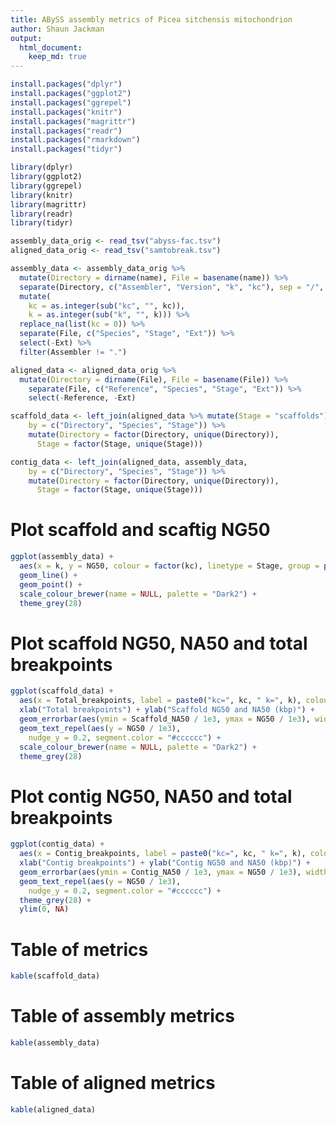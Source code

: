 ```yaml
---
title: ABySS assembly metrics of Picea sitchensis mitochondrion
author: Shaun Jackman
output:
  html_document:
    keep_md: true
---
```


```r
install.packages("dplyr")
install.packages("ggplot2")
install.packages("ggrepel")
install.packages("knitr")
install.packages("magrittr")
install.packages("readr")
install.packages("rmarkdown")
install.packages("tidyr")
```

```r
library(dplyr)
library(ggplot2)
library(ggrepel)
library(knitr)
library(magrittr)
library(readr)
library(tidyr)
```

```r
assembly_data_orig <- read_tsv("abyss-fac.tsv")
aligned_data_orig <- read_tsv("samtobreak.tsv")
```

```r
assembly_data <- assembly_data_orig %>%
  mutate(Directory = dirname(name), File = basename(name)) %>%
  separate(Directory, c("Assembler", "Version", "k", "kc"), sep = "/", remove = FALSE) %>%
  mutate(
    kc = as.integer(sub("kc", "", kc)),
    k = as.integer(sub("k", "", k))) %>%
  replace_na(list(kc = 0)) %>%
  separate(File, c("Species", "Stage", "Ext")) %>%
  select(-Ext) %>%
  filter(Assembler != ".")

aligned_data <- aligned_data_orig %>%
  mutate(Directory = dirname(File), File = basename(File)) %>%
    separate(File, c("Reference", "Species", "Stage", "Ext")) %>%
    select(-Reference, -Ext)

scaffold_data <- left_join(aligned_data %>% mutate(Stage = "scaffolds"), assembly_data,
    by = c("Directory", "Species", "Stage")) %>%
    mutate(Directory = factor(Directory, unique(Directory)),
      Stage = factor(Stage, unique(Stage)))

contig_data <- left_join(aligned_data, assembly_data,
    by = c("Directory", "Species", "Stage")) %>%
    mutate(Directory = factor(Directory, unique(Directory)),
      Stage = factor(Stage, unique(Stage)))
```

# Plot scaffold and scaftig NG50
```r
ggplot(assembly_data) +
  aes(x = k, y = NG50, colour = factor(kc), linetype = Stage, group = paste(kc, Stage)) +
  geom_line() +
  geom_point() +
  scale_colour_brewer(name = NULL, palette = "Dark2") +
  theme_grey(28)
```

# Plot scaffold NG50, NA50 and total breakpoints
```r
ggplot(scaffold_data) +
  aes(x = Total_breakpoints, label = paste0("kc=", kc, " k=", k), colour = factor(kc), group = factor(kc)) +
  xlab("Total breakpoints") + ylab("Scaffold NG50 and NA50 (kbp)") +
  geom_errorbar(aes(ymin = Scaffold_NA50 / 1e3, ymax = NG50 / 1e3), width = 2) +
  geom_text_repel(aes(y = NG50 / 1e3),
    nudge_y = 0.2, segment.color = "#cccccc") +
  scale_colour_brewer(name = NULL, palette = "Dark2") +
  theme_grey(28)
```

# Plot contig NG50, NA50 and total breakpoints
```r
ggplot(contig_data) +
  aes(x = Contig_breakpoints, label = paste0("kc=", kc, " k=", k), colour = factor(kc), group = factor(kc)) +
  xlab("Contig breakpoints") + ylab("Contig NG50 and NA50 (kbp)") +
  geom_errorbar(aes(ymin = Contig_NA50 / 1e3, ymax = NG50 / 1e3), width = 1) +
  geom_text_repel(aes(y = NG50 / 1e3),
    nudge_y = 0.2, segment.color = "#cccccc") +
  theme_grey(28) +
  ylim(0, NA)
```

# Table of metrics
```r
kable(scaffold_data)
```

# Table of assembly metrics
```r
kable(assembly_data)
```

# Table of aligned metrics
```r
kable(aligned_data)
```
